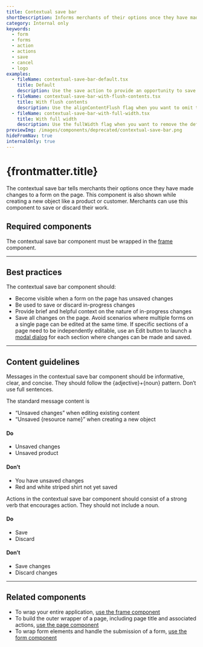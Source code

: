 ```yaml
---
title: Contextual save bar
shortDescription: Informs merchants of their options once they have made changes to a form on the page or while creating a new object.
category: Internal only
keywords:
  - form
  - forms
  - action
  - actions
  - save
  - cancel
  - logo
examples:
  - fileName: contextual-save-bar-default.tsx
    title: Default
    description: Use the save action to provide an opportunity to save changes. Use the discard action to allow merchants the option to discard their changes. Use the message to provide helpful context on the nature of those changes.
  - fileName: contextual-save-bar-with-flush-contents.tsx
    title: With flush contents
    description: Use the alignContentFlush flag when you want to omit the logo from the contextual save bar and repurpose that space to extend the message contents fully to the left side of the container.
  - fileName: contextual-save-bar-with-full-width.tsx
    title: With full width
    description: Use the fullWidth flag when you want to remove the default max-width set on the contextual save bar.
previewImg: /images/components/deprecated/contextual-save-bar.png
hideFromNav: true
internalOnly: true
---
```


# {frontmatter.title}

<Lede>

The contextual save bar tells merchants their options once they have made changes to a form on the page. This component is also shown while creating a new object like a product or customer. Merchants can use this component to save or discard their work.

</Lede>

<Examples />

<Props componentName={frontmatter.title} />

## Required components

The contextual save bar component must be wrapped in the [frame](https://polaris.shopify.com/components/frame) component.

---

## Best practices

The contextual save bar component should:

- Become visible when a form on the page has unsaved changes
- Be used to save or discard in-progress changes
- Provide brief and helpful context on the nature of in-progress changes
- Save all changes on the page. Avoid scenarios where multiple forms on a single page can be edited at the same time. If specific sections of a page need to be independently editable, use an Edit button to launch a [modal dialog](https://polaris.shopify.com/components/deprecated/modal) for each section where changes can be made and saved.

---

## Content guidelines

Messages in the contextual save bar component should be informative, clear, and concise. They should follow the \{adjective}+\{noun} pattern. Don’t use full sentences.

The standard message content is

- “Unsaved changes” when editing existing content
- “Unsaved \{resource name}” when creating a new object

<DoDont>

#### Do

- Unsaved changes
- Unsaved product

#### Don’t

- You have unsaved changes
- Red and white striped shirt not yet saved

</DoDont>

Actions in the contextual save bar component should consist of a strong verb that encourages action. They should not include a noun.

<DoDont>

#### Do

- Save
- Discard

#### Don’t

- Save changes
- Discard changes

</DoDont>

---

## Related components

- To wrap your entire application, [use the frame component](https://polaris.shopify.com/components/frame)
- To build the outer wrapper of a page, including page title and associated actions, [use the page component](https://polaris.shopify.com/components/layout-and-structure/page)
- To wrap form elements and handle the submission of a form, [use the form component](https://polaris.shopify.com/components/form)
